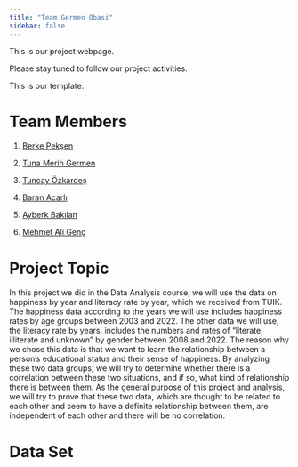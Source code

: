 ```yaml
---
title: "Team Germen Obasi"
sidebar: false 
---
```


This is our project webpage.

Please stay tuned to follow our project activities.

This is our template.

# Team Members

1.  [Berke Pekşen](https://github.com/emu-hacettepe-analytics/emu430-fall2023-bpeksjen)

2.  [Tuna Merih Germen](https://github.com/emu-hacettepe-analytics/emu430-fall2023-tunagermen)

3.  [Tuncay Özkardeş](https://www.youtube.com/watch?v=hGMgXsggorg)

4.  [Baran Acarlı](https://github.com/emu-hacettepe-analytics/emu430-fall2023-baranacarli)

5.  [Ayberk Bakılan](https://github.com/emu-hacettepe-analytics/emu430-fall2023-AyberkB98)

6.  [Mehmet Ali Genç](https://github.com/emu-hacettepe-analytics/emu430-fall2023-maligenc)

# Project Topic

In this project we did in the Data Analysis course, we will use the data on happiness by year and literacy rate by year, which we received from TUIK. The happiness data according to the years we will use includes happiness rates by age groups between 2003 and 2022. The other data we will use, the literacy rate by years, includes the numbers and rates of "literate, illiterate and unknown" by gender between 2008 and 2022. The reason why we chose this data is that we want to learn the relationship between a person's educational status and their sense of happiness. By analyzing these two data groups, we will try to determine whether there is a correlation between these two situations, and if so, what kind of relationship there is between them. As the general purpose of this project and analysis, we will try to prove that these two data, which are thought to be related to each other and seem to have a definite relationship between them, are independent of each other and there will be no correlation.

# Data Set
